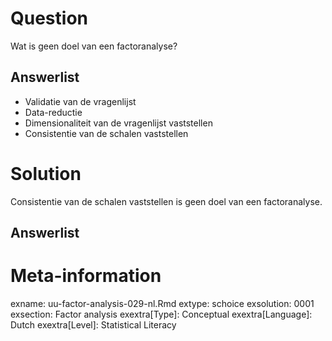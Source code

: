 
Question
========
  
Wat is geen doel van een factoranalyse?

  
Answerlist
----------
* Validatie van de vragenlijst
* Data-reductie
* Dimensionaliteit van de vragenlijst vaststellen
* Consistentie van de schalen vaststellen


Solution
========
  
Consistentie van de schalen vaststellen is geen doel van een factoranalyse.

Answerlist
----------



Meta-information
================
exname: uu-factor-analysis-029-nl.Rmd
extype: schoice
exsolution: 0001
exsection: Factor analysis
exextra[Type]: Conceptual
exextra[Language]: Dutch
exextra[Level]: Statistical Literacy
